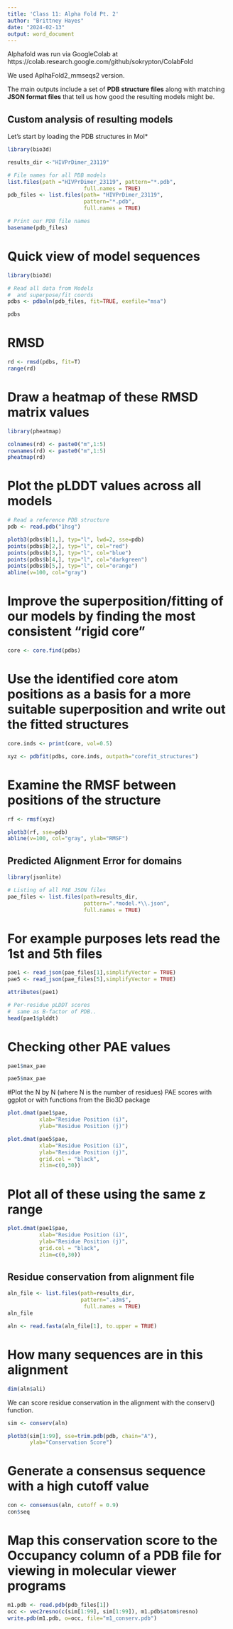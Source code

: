 ```yaml
---
title: 'Class 11: Alpha Fold Pt. 2'
author: "Brittney Hayes"
date: "2024-02-13"
output: word_document
---
```


Alphafold was run via GoogleColab at https://colab.research.google.com/github/sokrypton/ColabFold

We used AplhaFold2_mmseqs2 version.

The main outputs include a set of **PDB structure files** along with matching **JSON format files** that tell us how good the resulting models might be.

## Custom analysis of resulting models

Let's start by loading the PDB structures in Mol*

```r
library(bio3d)

results_dir <-"HIVPrDimer_23119"

# File names for all PDB models
list.files(path ="HIVPrDimer_23119", pattern="*.pdb",
                        full.names = TRUE)
pdb_files <- list.files(path= "HIVPrDimer_23119",
                        pattern="*.pdb",
                        full.names = TRUE)

# Print our PDB file names
basename(pdb_files)
```

# Quick view of model sequences

```r
library(bio3d)

# Read all data from Models 
#  and superpose/fit coords
pdbs <- pdbaln(pdb_files, fit=TRUE, exefile="msa")
```


```r
pdbs
```

# RMSD

```r
rd <- rmsd(pdbs, fit=T)
range(rd)
```

# Draw a heatmap of these RMSD matrix values

```r
library(pheatmap)

colnames(rd) <- paste0("m",1:5)
rownames(rd) <- paste0("m",1:5)
pheatmap(rd)
```

# Plot the pLDDT values across all models

```r
# Read a reference PDB structure
pdb <- read.pdb("1hsg")
```

```r
plotb3(pdbs$b[1,], typ="l", lwd=2, sse=pdb)
points(pdbs$b[2,], typ="l", col="red")
points(pdbs$b[3,], typ="l", col="blue")
points(pdbs$b[4,], typ="l", col="darkgreen")
points(pdbs$b[5,], typ="l", col="orange")
abline(v=100, col="gray")
```

# Improve the superposition/fitting of our models by finding the most consistent “rigid core”

```r
core <- core.find(pdbs)
```
# Use the identified core atom positions as a basis for a more suitable superposition and write out the fitted structures

```r
core.inds <- print(core, vol=0.5)
```

```r
xyz <- pdbfit(pdbs, core.inds, outpath="corefit_structures")
```

# Examine the RMSF between positions of the structure

```r
rf <- rmsf(xyz)

plotb3(rf, sse=pdb)
abline(v=100, col="gray", ylab="RMSF")
```

## Predicted Alignment Error for domains

```r
library(jsonlite)

# Listing of all PAE JSON files
pae_files <- list.files(path=results_dir,
                        pattern=".*model.*\\.json",
                        full.names = TRUE)
```

# For example purposes lets read the 1st and 5th files

```r
pae1 <- read_json(pae_files[1],simplifyVector = TRUE)
pae5 <- read_json(pae_files[5],simplifyVector = TRUE)

attributes(pae1)
```

```r
# Per-residue pLDDT scores 
#  same as B-factor of PDB..
head(pae1$plddt) 
```

# Checking other PAE values
```r
pae1$max_pae
```

```r
pae5$max_pae
```

#Plot the N by N (where N is the number of residues) PAE scores with ggplot or with functions from the Bio3D package

```r
plot.dmat(pae1$pae, 
          xlab="Residue Position (i)",
          ylab="Residue Position (j)")
```

```r
plot.dmat(pae5$pae, 
          xlab="Residue Position (i)",
          ylab="Residue Position (j)",
          grid.col = "black",
          zlim=c(0,30))
```

# Plot all of these using the same z range

```r
plot.dmat(pae1$pae, 
          xlab="Residue Position (i)",
          ylab="Residue Position (j)",
          grid.col = "black",
          zlim=c(0,30))
```

## Residue conservation from alignment file

```r
aln_file <- list.files(path=results_dir,
                       pattern=".a3m$",
                        full.names = TRUE)
aln_file
```

```r
aln <- read.fasta(aln_file[1], to.upper = TRUE)
```

# How many sequences are in this alignment

```r
dim(aln$ali)
```

We can score residue conservation in the alignment with the conserv() function.

```r
sim <- conserv(aln)

plotb3(sim[1:99], sse=trim.pdb(pdb, chain="A"),
       ylab="Conservation Score")
```

# Generate a consensus sequence with a high cutoff value

```r
con <- consensus(aln, cutoff = 0.9)
con$seq
```

# Map this conservation score to the Occupancy column of a PDB file for viewing in molecular viewer programs

```r
m1.pdb <- read.pdb(pdb_files[1])
occ <- vec2resno(c(sim[1:99], sim[1:99]), m1.pdb$atom$resno)
write.pdb(m1.pdb, o=occ, file="m1_conserv.pdb")
```

